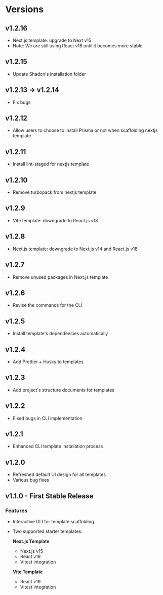 # Versions

## v1.2.16
- Next.js template: upgrade to Next v15
- Note: We are still using React v18 until it becomes more stable

## v1.2.15
- Update Shadcn's installation folder

## v1.2.13 -> v1.2.14
- Fix bugs

## v1.2.12
- Allow users to choose to install Prisma or not when scaffolding nextjs template

## v1.2.11
- Install lint-staged for nextjs template

## v1.2.10
- Remove turbopack from nextjs template

## v1.2.9
- Vite template: downgrade to React.js v18

## v1.2.8
- Next.js template: downgrade to Next.js v14 and React.js v18

## v1.2.7
- Remove unused packages in Next.js template

## v1.2.6
- Revise the commands for the CLI

## v1.2.5
- Install template's dependencies automatically

## v1.2.4
- Add Prettier + Husky to templates

## v1.2.3
- Add project's structure documents for templates

## v1.2.2
- Fixed bugs in CLI implementation

## v1.2.1
- Enhanced CLI template installation process

## v1.2.0
- Refreshed default UI design for all templates
- Various bug fixes

## v1.1.0 - First Stable Release

### Features
- Interactive CLI for template scaffolding
- Two supported starter templates:
  
  **Next.js Template**
  - Next.js v15
  - React v19
  - Vitest integration
  
  **Vite Template**
  - React v19
  - Vitest integration